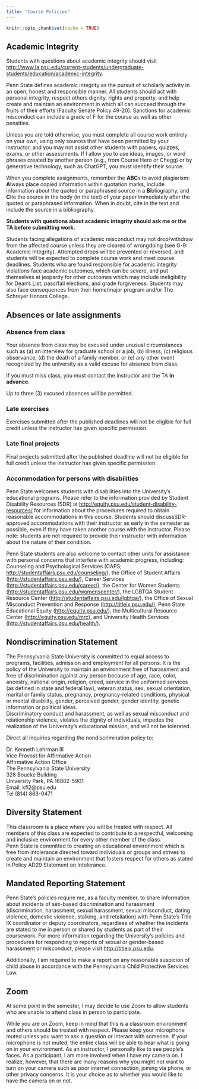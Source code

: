 ```yaml
---
title: "Course Policies"
---
```


```r
knitr::opts_chunk$set(cache = TRUE)
```

## Academic Integrity {- #academic-integrity}

Students with questions about academic integrity should visit <http://www.la.psu.edu/current-students/undergraduate-students/education/academic-integrity>. 

Penn State defines academic integrity as the pursuit of scholarly activity in an open, honest and responsible manner. All students should act with personal integrity, respect others dignity, rights and property, and help create and maintain an environment in which all can succeed through the fruits of their efforts (Faculty Senate Policy 49-20). Sanctions for academic misconduct can include a grade of F for the course as well as other penalties.

Unless you are told otherwise, you must complete all course work entirely on your own, using only sources that have been permitted by your instructor, and you may not assist other students with papers, quizzes, exams, or other assessments. If I allow you to use ideas, images, or word phrases created by another person (e.g., from Course Hero or Chegg) or by generative technology, such as ChatGPT, you must identify their source.

When you complete assignments, remember the **ABC**s to avoid plagiarism: **A**lways place copied information within quotation marks, include information about the quoted or paraphrased source in a **B**ibliography, and **C**ite the source in the body (in the text) of your paper immediately after the quoted or paraphrased information. When in doubt, cite in the text and include the source in a bibliography.

**Students with questions about academic integrity should ask me or the TA before submitting work.**   

Students facing allegations of academic misconduct may not drop/withdraw from the affected course unless they are cleared of wrongdoing (see G-9: Academic Integrity). Attempted drops will be prevented or reversed, and students will be expected to complete course work and meet course deadlines. Students who are found responsible for academic integrity violations face academic outcomes, which can be severe, and put themselves at jeopardy for other outcomes which may include ineligibility for Dean’s List, pass/fail elections, and grade forgiveness. Students may also face consequences from their home/major program and/or The Schreyer Honors College.

## Absences or late assignments {- #late-missed-assignments}

### Absence from class

Your absence from class may be excused under unusual circumstances such as (a) an interview for graduate school or a job, (b) illness, (c) religious observance, (d) the death of a family member, or (e) any other event recognized by the university as a valid excuse for absence from class.

If you must miss class, you must contact the instructor and the TA **in advance**.

Up to three (3) excused absences will be permitted.

### Late exercises {-}

Exercises submitted after the published deadlines will not be eligible for full credit unless the instructor has given specific permission.

### Late final projects {-}

Final projects submitted after the published deadline will not be eligible for full credit unless the instructor has given specific permission.

### Accommodation for persons with disabilities {- #disability-accommodations}

Penn State welcomes students with disabilities into the University's educational programs. Please refer to the information provided by Student Disability Resources (SDR) at <http://equity.psu.edu/student-disability-resources/> for information about the procedures required to obtain reasonable accommodations in this course. 
Students should discussSDR-approved accommodations with their instructor as early in the semester as possible, even if they have taken another course with the instructor. 
Please note: students are not required to provide their instructor with information about the nature of their condition.
 
Penn State students are also welcome to contact other units for assistance with personal concerns that interfere with academic progress, including: Counseling and Psychological Services (CAPS; <http://studentaffairs.psu.edu/counseling/>), the Office of Student Affairs (<http://studentaffairs.psu.edu/>), Career Services (<http://studentaffairs.psu.edu/career/>), the Center for Women Students (<http://studentaffairs.psu.edu/womenscenter/>), the LGBTQA Student Resource Center (<http://studentaffairs.psu.edu/lgbtqa/>), the Office of Sexual Misconduct
Prevention and Response (<http://titleix.psu.edu/>), Penn State Educational Equity (<http://equity.psu.edu/>), the Multicultural Resource Center (<http://equity.psu.edu/mrc>), and University 
Health Services (<http://studentaffairs.psu.edu/health/>).

## Nondiscrimination Statement {- #non-discrimination-statement}

The Pennsylvania State University is committed to equal access to programs, facilities, admission and employment for all persons. 
It is the policy of the University to maintain an environment free of harassment and free of discrimination against any person because of age, race, color, ancestry, national origin, religion, creed, service in the uniformed services (as defined in state and federal law), veteran status, sex, sexual orientation, marital or family status, pregnancy, pregnancy-related conditions, physical or mental disability, gender, perceived gender, gender identity, genetic information or political ideas.  
Discriminatory conduct and harassment, as well as sexual misconduct and relationship violence, violates the dignity of individuals, impedes the realization of the University's educational mission, and will not be tolerated.
 
Direct all inquiries regarding the nondiscrimination policy to:
 
Dr. Kenneth Lehrman III</br>
Vice Provost for Affirmative Action</br>
Affirmative Action Office</br>
The Pennsylvania State University</br>
328 Boucke Building</br>
University Park, PA 16802-5901</br>
Email: kfl2@psu.edu</br>
Tel (814) 863-0471

## Diversity Statement {- #diversity-statement}

This classroom is a place where you will be treated with respect. 
All members of this class are expected to contribute to a respectful, welcoming and inclusive environment for every other member of the class.  
Penn State is committed to creating an educational environment which is free from intolerance directed toward individuals or groups and strives to create and maintain an environment that fosters respect for others as stated in Policy AD29 Statement on Intolerance.
 
## Mandated Reporting Statement {- #mandated}

Penn State's policies require me, as a faculty member, to share information about incidents of sex-based discrimination and harassment (discrimination, harassment, sexual harassment, sexual misconduct, dating violence, domestic violence, stalking, and retaliation) with Penn State's Title IX coordinator or deputy coordinators, regardless of whether the incidents are stated to me in person or shared by students as part of their coursework. 
For more information regarding the University's policies and procedures for responding to reports of sexual or gender-based harassment or misconduct, please visit <http://titleix.psu.edu>.
 
Additionally, I am required to make a report on any reasonable suspicion of child abuse in accordance with the Pennsylvania Child Protective Services Law.

<!-- ## COVID safety information (last updated 2021-08-12) {- #covid} -->

<!-- Please consult the Penn State Covid-19 Dashboard for updates on masking policies, instructional-mode changes, etc. <https://virusinfo.psu.edu/covid-19-dashboard/>. -->

<!-- This class will meet in-person unless there is a change in University policy. -->

<!-- Penn State University requires everyone to wear a face mask in all university buildings, including classrooms, regardless of vaccination status. **ALL STUDENTS MUST** wear a mask appropriately (i.e., covering both your mouth and nose) while you are indoors on campus.  This is to protect your health and safety as well as the health and safety of your classmates, instructor, and the university community. Anyone attending class without a mask will be asked to put one on or leave. Instructors may end class if anyone present refuses to appropriately wear a mask for the duration of class. Students who refuse to wear masks appropriately may face disciplinary action for Code of Conduct violations.  If you feel you cannot wear a mask during class, please speak with your adviser immediately about your options for altering your schedule. -->

## Zoom {- #zoom}
	
At some point in the semester, I may decide to use Zoom to allow students who are unable to attend class in person to participate.

While you are on Zoom, keep in mind that this is a classroom environment and others should be treated with respect. 
Please keep your microphone muted unless you want to ask a question or interact with someone. 
If your microphone is not muted, the entire class will be able to hear what is going on in your environment. 
As an instructor, I personally like to see people’s faces. 
As a participant, I am more involved when I have my camera on. 
I realize, however, that there are many reasons why you might not want to turn on your camera such as poor internet connection, joining via phone, or other privacy concerns. 
It is your choice as to whether you would like to have the camera on or not.
